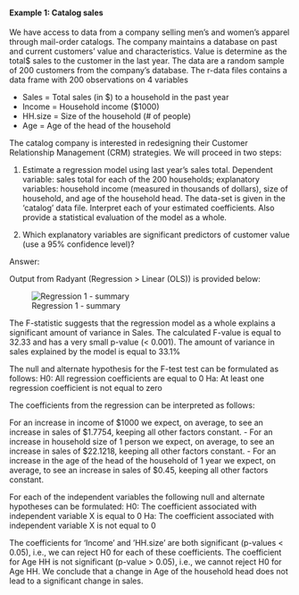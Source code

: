 #### Example 1:  Catalog sales

We have access to data from a company selling men’s and women’s apparel through mail-order catalogs. The company maintains a database on past and current customers’ value and characteristics. Value is determine as the total$ sales to the customer in the last year. The data are a random sample of 200 customers from the company’s database. The r-data files contains a data frame with 200 observations on 4 variables

- Sales =  Total sales (in $) to a household in the past year
- Income = Household income ($1000) 
- HH.size = Size of the household (# of people) 
- Age = Age of the head of the household

The catalog company is interested in redesigning their Customer Relationship Management (CRM) strategies. We will proceed in two steps: 

1. Estimate a regression model using last year’s sales total. Dependent variable: sales total for each of the 200 households; explanatory variables: household income (measured in thousands of dollars), size of household, and age of the household head. The data-set is given in the ‘catalog’ data file. Interpret each of your estimated coefficients. Also provide a statistical evaluation of the model as a whole.
 
2. Which explanatory variables are significant predictors of customer value (use a 95% confidence level)? 


Answer:

Output from Radyant (Regression > Linear (OLS)) is provided below:

![Regression 1 - summary](figures/regression_ex1a.png)

The F-statistic suggests that the regression model as a whole explains a significant amount of variance in Sales. The calculated F-value is equal to 32.33 and has a very small p-value (< 0.001). The amount of variance in sales explained by the model is equal to 33.1%

The null and alternate hypothesis for the F-test test can be formulated as follows:
H0: All regression coefficients are equal to 0
Ha: At least one regression coefficient is not equal to zero

The coefficients from the regression can be interpreted as follows:

For an increase in income of $1000 we expect, on average, to see an increase in sales of $1.7754, keeping all other factors constant.
- For an increase in household size of 1 person we expect, on average, to see an increase in sales of $22.1218, keeping all other factors constant.
- For an increase in the age of the head of the household of 1 year we expect, on average, to see an increase in sales of $0.45, keeping all other factors constant.

For each of the independent variables the following null and alternate hypotheses can be formulated:
H0: The coefficient associated with independent variable X is equal to 0
Ha: The coefficient associated with independent variable X is not equal to 0

The coefficients for 'Income' and ’HH.size' are both significant (p-values < 0.05), i.e., we can reject H0 for each of these coefficients. The coefficient for Age HH is not significant (p-value > 0.05), i.e., we cannot reject H0 for Age HH. We conclude that a change in Age of the household head does not lead to a significant change in sales.
